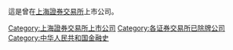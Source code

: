 這是曾在[[上海證券交易所|上海證券交易所]]上市公司。

[[Category:上海證券交易所上市公司|Category:上海證券交易所上市公司]]
[[Category:各证券交易所已除牌公司|Category:各证券交易所已除牌公司]]
[[Category:中华人民共和国金融史|Category:中华人民共和国金融史]]